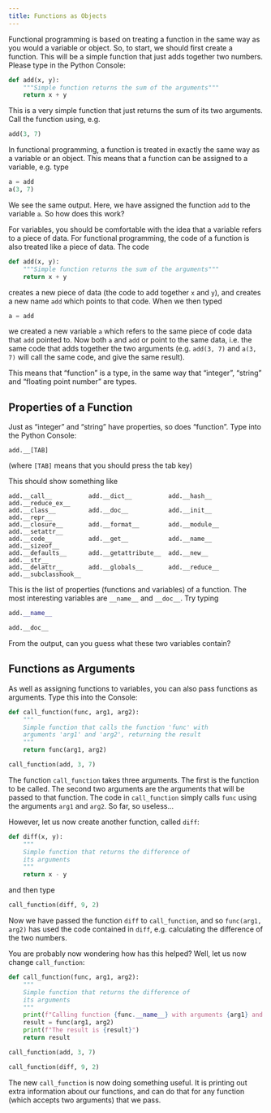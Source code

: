 ```yaml
---
title: Functions as Objects
---
```


Functional programming is based on treating a function in the same way as you would a variable or object. So, to start, we should first create a function. This will be a simple function that just adds together two numbers. Please type in the Python Console:


```python
def add(x, y):
    """Simple function returns the sum of the arguments"""
    return x + y
```

This is a very simple function that just returns the sum of its two arguments. Call the function using, e.g.


```python
add(3, 7)
```



In functional programming, a function is treated in exactly the same way as a variable or an object. This means that a function can be assigned to a variable, e.g. type


```python
a = add
a(3, 7)
```



We see the same output. Here, we have assigned the function `add` to the variable `a`. So how does this work?

For variables, you should be comfortable with the idea that a variable refers to a piece of data. For functional programming, the code of a function is also treated like a piece of data. The code

```python
def add(x, y):
    """Simple function returns the sum of the arguments"""
    return x + y
```

creates a new piece of data (the code to add together `x` and `y`), and creates a new name `add` which points to that code. When we then typed

```python
a = add
```

we created a new variable `a` which refers to the same piece of code data that `add` pointed to. Now both `a` and `add` or point to the same data, i.e. the same code that adds together the two arguments (e.g. `add(3, 7)` and `a(3, 7)` will call the same code, and give the same result).

This means that “function” is a type, in the same way that “integer”, “string” and “floating point number” are types.

## Properties of a Function

Just as “integer” and “string” have properties, so does “function”. Type into the Python Console:

```.python
add.__[TAB]
```

(where `[TAB]` means that you should press the tab key)

This should show something like

```
add.__call__          add.__dict__          add.__hash__          add.__reduce_ex__
add.__class__         add.__doc__           add.__init__          add.__repr__
add.__closure__       add.__format__        add.__module__        add.__setattr__
add.__code__          add.__get__           add.__name__          add.__sizeof__
add.__defaults__      add.__getattribute__  add.__new__           add.__str__
add.__delattr__       add.__globals__       add.__reduce__        add.__subclasshook__
```

This is the list of properties (functions and variables) of a function. The most interesting variables are `__name__` and `__doc__`. Try typing


```python
add.__name__
```



```python
add.__doc__
```


From the output, can you guess what these two variables contain?


## Functions as Arguments

As well as assigning functions to variables, you can also pass functions as arguments. Type this into the Console:


```python
def call_function(func, arg1, arg2):
    """
    Simple function that calls the function 'func' with  
    arguments 'arg1' and 'arg2', returning the result
    """
    return func(arg1, arg2)

call_function(add, 3, 7)
```


The function `call_function` takes three arguments. The first is the function to be called. The second two arguments are the arguments that will be passed to that function. The code in `call_function` simply calls `func` using the arguments `arg1` and `arg2`. So far, so useless…

However, let us now create another function, called `diff`:


```python
def diff(x, y):
    """
    Simple function that returns the difference of
    its arguments
    """
    return x - y
```

and then type


```python
call_function(diff, 9, 2)
```


Now we have passed the function `diff` to `call_function`, and so `func(arg1, arg2)` has used the code contained in `diff`, e.g. calculating the difference of the two numbers.

You are probably now wondering how has this helped? Well, let us now change `call_function`:


```python
def call_function(func, arg1, arg2):
    """
    Simple function that returns the difference of
    its arguments
    """
    print(f"Calling function {func.__name__} with arguments {arg1} and {arg2}.")
    result = func(arg1, arg2)
    print(f"The result is {result}")
    return result
```


```python
call_function(add, 3, 7)
```



```python
call_function(diff, 9, 2)
```


The new `call_function` is now doing something useful. It is printing out extra information about our functions, and can do that for any function (which accepts two arguments) that we pass.



